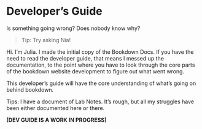 # Developer's Guide

Is something going wrong? Does nobody know why?

> Tip: Try asking Nia!

Hi. I'm Julia. I made the initial copy of the Bookdown Docs. If you have the need to read the developer guide, that means I messed up the documentation, to the point where you have to look through the core parts of the bookdown website development to figure out what went wrong. 

This developer's guide will have the core understanding of what's going on behind bookdown.

Tips: I have a document of Lab Notes. It's rough, but all my struggles have been either documented here or there.

**[DEV GUIDE IS A WORK IN PROGRESS]**

<!-- Julia will probably not finish this before she leaves. -->
